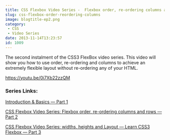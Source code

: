 ```yaml
---
title: CSS Flexbox Video Series -  Flexbox order, re-ordering columns and rows — 2/6
slug: css-flexbox-order-reordering-columns
image: blogtitle-ep2.png
category:
 - CSS
 - Video Series
date: 2013-11-14T13:23:57
id: 1009
---
```


The second instalment of the CSS3 FlexBox video series. This video will show you how to use order, re-ordering and columns to achieve an extremely flexible layout without re-ordering any of your HTML.

https://youtu.be/0i7Xb22zzQM

### Series Links:

[Introduction & Basics — Part 1](http://wesbos.com/flexbox-basics/)

[CSS Flexbox Video Series: Flexbox order, re-ordering columns and rows — Part 2](http://wesbos.com/css-flexbox-order-reordering-columns/)

[CSS Flexbox Video Series: widths, heights and Layout — Learn CSS3 Flexbox — Part 3](http://wesbos.com/flexbox-widths-heights-and-layout-css/)